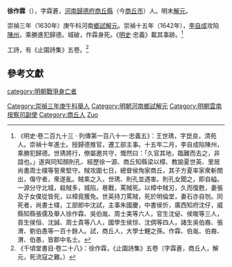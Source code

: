 '''徐作霖'''（{{bd|？||1642年||Xu徐}}），字霖蒼，[[河南|河南]][[歸德府|歸德府]][[商丘縣|商丘縣]]（今[[商丘市|商丘市]]）人。明末[[解元|解元]]。

崇禎三年（1630年）庚午科河南[[鄉試|鄉試]][[解元|解元]]。崇禎十五年（1642年），[[李自成|李自成]]攻陷[[陳州|陳州]]，乘勝進犯歸德。城破，作霖身死。《[[明史|明史]]·忠義》載其事跡。<ref>《明史·卷二百九十三 ‧ 列傳第一百八十一·忠義五》：王世琇，字崑良，清苑人。崇禎十年進士。授歸德推官，遷工部主事。十五年二月，李自成陷陳州，乘勝犯歸德。世琇將行，僚屬邀共守，慨然曰：「久官其地，臨難而去之，非誼也。」遂與同知顏則孔、經歷徐一源、商丘知縣梁以樟、教諭夏世英、里居尚書周士樸等誓衆堅守。賊攻圍七日，總督侯恂家商丘，其子方夏率家衆斬關出，傷守者，衆遂亂。賊乘之入，世琇、則孔並遇害。則孔女聞之，即自縊。一源分守北城，殺賊多，城陷，巷戰，罵賊死。以樟中賊刃，久而復甦，妻張及子女僕從皆死，以樟竟獲免。世英持刀罵賊，死於明倫堂，妻石亦自刎。同死者，尚書士樸，工部郎中沈試，主事朱國慶，中書侯忻，廣西知府沈仔，威縣知縣張儒及舉人徐作霖、吳伯胤、周士美等六人，官生沈佖、侯晙等三人，貢生侯恒、沈誠、周士貴等八人，國學生侯悰、沈倜等四人，諸生吳伯裔、張渭、劉伯愚等一百十餘人。試，商丘人，大學士鯉之孫。作霖、伯胤、伯裔、渭、伯愚，皆郡中名士。</ref>

工詩，有《止園詩集》五卷。<ref>《千頃堂書目·卷二十八》：徐作霖，《止園詩集》五卷（字霖蒼，商丘人，解元，死流寇之難。）</ref>

==參考文獻==
{{reflist}}

{{DEFAULTSORT:Xu徐}}
[[Category:崇禎三年庚午科舉人|Category:崇禎三年庚午科舉人]]
[[Category:明朝河南鄉試解元|Category:明朝河南鄉試解元]]
[[Category:明朝雲南按察司副使|Category:明朝雲南按察司副使]]
[[category:明朝戰爭身亡者|category:明朝戰爭身亡者]]
[[Category:商丘人|Category:商丘人]]
[[Category:徐姓|Zuo]]